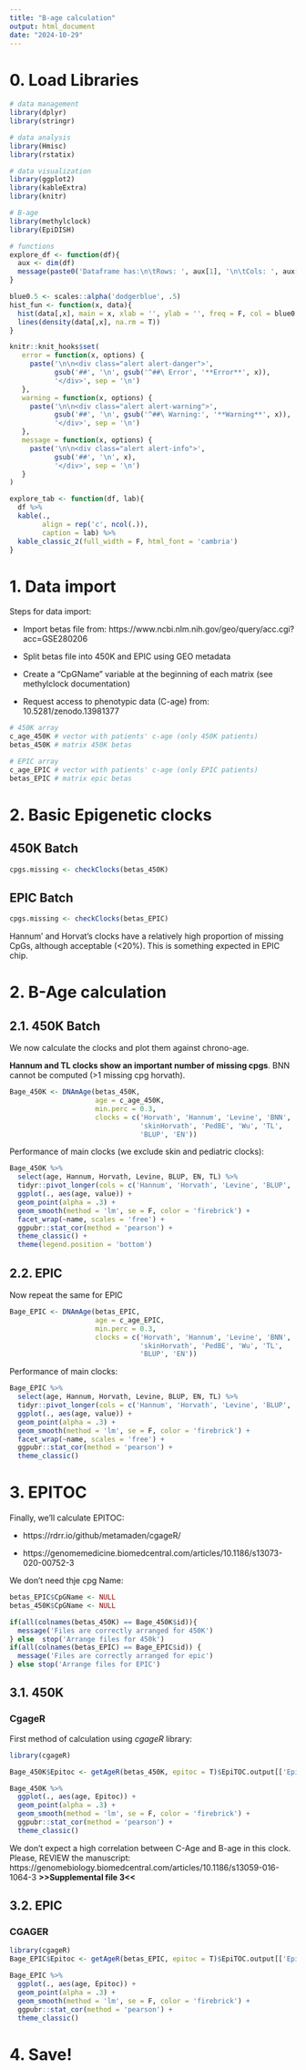```yaml
---
title: "B-age calculation"
output: html_document
date: "2024-10-29"
---
```


# 0. Load Libraries

```r
# data management
library(dplyr)
library(stringr)

# data analysis
library(Hmisc)
library(rstatix)

# data visualization
library(ggplot2)
library(kableExtra)
library(knitr)

# B-age
library(methylclock)
library(EpiDISH)

# functions 
explore_df <- function(df){
  aux <- dim(df)
  message(paste0('Dataframe has:\n\tRows: ', aux[1], '\n\tCols: ', aux[2]))
}

blue0.5 <- scales::alpha('dodgerblue', .5)
hist_fun <- function(x, data){
  hist(data[,x], main = x, xlab = '', ylab = '', freq = F, col = blue0.5)
  lines(density(data[,x], na.rm = T))
}

knitr::knit_hooks$set(
   error = function(x, options) {
     paste('\n\n<div class="alert alert-danger">',
           gsub('##', '\n', gsub('^##\ Error', '**Error**', x)),
           '</div>', sep = '\n')
   },
   warning = function(x, options) {
     paste('\n\n<div class="alert alert-warning">',
           gsub('##', '\n', gsub('^##\ Warning:', '**Warning**', x)),
           '</div>', sep = '\n')
   },
   message = function(x, options) {
     paste('\n\n<div class="alert alert-info">',
           gsub('##', '\n', x),
           '</div>', sep = '\n')
   }
)

explore_tab <- function(df, lab){
  df %>%
  kable(., 
        align = rep('c', ncol(.)), 
        caption = lab) %>%
  kable_classic_2(full_width = F, html_font = 'cambria')
}
```

  
# 1. Data import

Steps for data import:

- Import betas file from: https://www.ncbi.nlm.nih.gov/geo/query/acc.cgi?acc=GSE280206

- Split betas file into 450K and EPIC using GEO metadata

- Create a "CpGName" variable at the beginning of each matrix (see methylclock documentation)

- Request access to phenotypic data (C-age) from: 10.5281/zenodo.13981377

```r
# 450K array
c_age_450K # vector with patients' c-age (only 450K patients)
betas_450K # matrix 450K betas

# EPIC array
c_age_EPIC # vector with patients' c-age (only EPIC patients)
betas_EPIC # matrix epic betas

```

# 2. Basic Epigenetic clocks

## 450K Batch

```r
cpgs.missing <- checkClocks(betas_450K)
```


## EPIC Batch

```r
cpgs.missing <- checkClocks(betas_EPIC)
```

Hannum' and Horvat's clocks have a relatively high proportion of missing CpGs, although acceptable (<20%). This is something expected in EPIC chip. 

# 2. B-Age calculation

## 2.1. 450K Batch

We now calculate the clocks and plot them against chrono-age.

**Hannum and TL clocks show an important number of missing cpgs**. BNN cannot be computed (>1 missing cpg horvath). 

```R
Bage_450K <- DNAmAge(betas_450K, 
                     age = c_age_450K, 
                     min.perc = 0.3, 
                     clocks = c('Horvath', 'Hannum', 'Levine', 'BNN',
                                'skinHorvath', 'PedBE', 'Wu', 'TL', 
                                'BLUP', 'EN'))
```

Performance of main clocks (we exclude skin and pediatric clocks):

```r
Bage_450K %>%
  select(age, Hannum, Horvath, Levine, BLUP, EN, TL) %>%
  tidyr::pivot_longer(cols = c('Hannum', 'Horvath', 'Levine', 'BLUP', 'EN', 'TL')) %>%
  ggplot(., aes(age, value)) +
  geom_point(alpha = .3) +
  geom_smooth(method = 'lm', se = F, color = 'firebrick') +
  facet_wrap(~name, scales = 'free') +
  ggpubr::stat_cor(method = 'pearson') +
  theme_classic() +
  theme(legend.position = 'bottom')
```

## 2.2. EPIC

Now repeat the same for EPIC

```R
Bage_EPIC <- DNAmAge(betas_EPIC, 
                     age = c_age_EPIC, 
                     min.perc = 0.3, 
                     clocks = c('Horvath', 'Hannum', 'Levine', 'BNN',
                                'skinHorvath', 'PedBE', 'Wu', 'TL',
                                'BLUP', 'EN'))
```

Performance of main clocks:

```r
Bage_EPIC %>%
  select(age, Hannum, Horvath, Levine, BLUP, EN, TL) %>%
  tidyr::pivot_longer(cols = c('Hannum', 'Horvath', 'Levine', 'BLUP', 'EN', 'TL')) %>%
  ggplot(., aes(age, value)) +
  geom_point(alpha = .3) +
  geom_smooth(method = 'lm', se = F, color = 'firebrick') +
  facet_wrap(~name, scales = 'free') +
  ggpubr::stat_cor(method = 'pearson') +
  theme_classic() 
```

# 3. EPITOC

Finally, we'll calculate EPITOC: 

- https://rdrr.io/github/metamaden/cgageR/

- https://genomemedicine.biomedcentral.com/articles/10.1186/s13073-020-00752-3

We don't need thje cpg Name: 

```r
betas_EPIC$CpGName <- NULL
betas_450K$CpGName <- NULL

if(all(colnames(betas_450K) == Bage_450K$id)){
  message('Files are correctly arranged for 450K')
} else  stop('Arrange files for 450k')
if(all(colnames(betas_EPIC) == Bage_EPIC$id)) {
  message('Files are correctly arranged for epic')
} else stop('Arrange files for EPIC')
```

## 3.1. 450K

### CgageR

First method of calculation using *cgageR* library:

```r
library(cgageR)

Bage_450K$Epitoc <- getAgeR(betas_450K, epitoc = T)$EpiTOC.output[['EpiTOC.Est']]$EpiTOC.Est
```

```r
Bage_450K %>%
  ggplot(., aes(age, Epitoc)) +
  geom_point(alpha = .3) +
  geom_smooth(method = 'lm', se = F, color = 'firebrick') +
  ggpubr::stat_cor(method = 'pearson') +
  theme_classic()
```

We don't expect a high correlation between C-Age and B-age in this clock. Please, REVIEW the manuscript: https://genomebiology.biomedcentral.com/articles/10.1186/s13059-016-1064-3 
**>>Supplemental file 3<<**

## 3.2. EPIC

### CGAGER

```r
library(cgageR)
Bage_EPIC$Epitoc <- getAgeR(betas_EPIC, epitoc = T)$EpiTOC.output[['EpiTOC.Est']]$EpiTOC.Est
```

```r
Bage_EPIC %>%
  ggplot(., aes(age, Epitoc)) +
  geom_point(alpha = .3) +
  geom_smooth(method = 'lm', se = F, color = 'firebrick') +
  ggpubr::stat_cor(method = 'pearson') +
  theme_classic()
```

# 4. Save!
